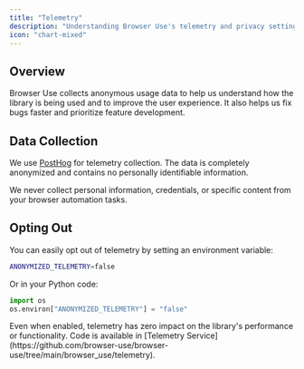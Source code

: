 ```yaml
---
title: "Telemetry"
description: "Understanding Browser Use's telemetry and privacy settings"
icon: "chart-mixed"
---
```


## Overview

Browser Use collects anonymous usage data to help us understand how the library is being used and to improve the user experience. It also helps us fix bugs faster and prioritize feature development.

## Data Collection

We use [PostHog](https://posthog.com) for telemetry collection. The data is completely anonymized and contains no personally identifiable information.

<Note>
  We never collect personal information, credentials, or specific content from
  your browser automation tasks.
</Note>

## Opting Out

You can easily opt out of telemetry by setting an environment variable:

```bash .env
ANONYMIZED_TELEMETRY=false
```

Or in your Python code:

```python
import os
os.environ["ANONYMIZED_TELEMETRY"] = "false"
```

<Note>
  Even when enabled, telemetry has zero impact on the library's performance or
  functionality. Code is available in [Telemetry
  Service](https://github.com/browser-use/browser-use/tree/main/browser_use/telemetry).
</Note>
